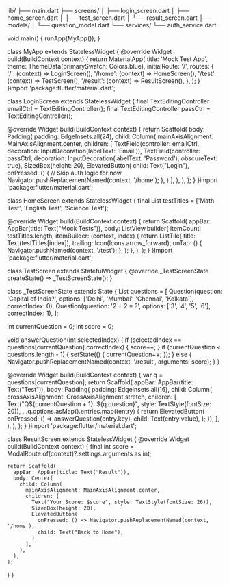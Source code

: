 lib/
├── main.dart
├── screens/
│   ├── login_screen.dart
│   ├── home_screen.dart
│   ├── test_screen.dart
│   └── result_screen.dart
├── models/
│   └── question_model.dart
└── services/
    └── auth_service.dart

void main() {
  runApp(MyApp());
}

class MyApp extends StatelessWidget {
  @override
  Widget build(BuildContext context) {
    return MaterialApp(
      title: 'Mock Test App',
      theme: ThemeData(primarySwatch: Colors.blue),
      initialRoute: '/',
      routes: {
        '/': (context) => LoginScreen(),
        '/home': (context) => HomeScreen(),
        '/test': (context) => TestScreen(),
        '/result': (context) => ResultScreen(),
      },
    );
  }
}import 'package:flutter/material.dart';

class LoginScreen extends StatelessWidget {
  final TextEditingController emailCtrl = TextEditingController();
  final TextEditingController passCtrl = TextEditingController();

  @override
  Widget build(BuildContext context) {
    return Scaffold(
      body: Padding(
        padding: EdgeInsets.all(24),
        child: Column(
          mainAxisAlignment: MainAxisAlignment.center,
          children: [
            TextField(controller: emailCtrl, decoration: InputDecoration(labelText: 'Email')),
            TextField(controller: passCtrl, decoration: InputDecoration(labelText: 'Password'), obscureText: true),
            SizedBox(height: 20),
            ElevatedButton(
              child: Text("Login"),
              onPressed: () {
                // Skip auth logic for now
                Navigator.pushReplacementNamed(context, '/home');
              },
            )
          ],
        ),
      ),
    );
  }
}import 'package:flutter/material.dart';

class HomeScreen extends StatelessWidget {
  final List<String> testTitles = ['Math Test', 'English Test', 'Science Test'];

  @override
  Widget build(BuildContext context) {
    return Scaffold(
      appBar: AppBar(title: Text("Mock Tests")),
      body: ListView.builder(
        itemCount: testTitles.length,
        itemBuilder: (context, index) {
          return ListTile(
            title: Text(testTitles[index]),
            trailing: Icon(Icons.arrow_forward),
            onTap: () {
              Navigator.pushNamed(context, '/test');
            },
          );
        },
      ),
    );
  }
}import 'package:flutter/material.dart';

class TestScreen extends StatefulWidget {
  @override
  _TestScreenState createState() => _TestScreenState();
}

class _TestScreenState extends State<TestScreen> {
  List<Question> questions = [
    Question(question: 'Capital of India?', options: ['Delhi', 'Mumbai', 'Chennai', 'Kolkata'], correctIndex: 0),
    Question(question: '2 + 2 = ?', options: ['3', '4', '5', '6'], correctIndex: 1),
  ];

  int currentQuestion = 0;
  int score = 0;

  void answerQuestion(int selectedIndex) {
    if (selectedIndex == questions[currentQuestion].correctIndex) {
      score++;
    }
    if (currentQuestion < questions.length - 1) {
      setState(() {
        currentQuestion++;
      });
    } else {
      Navigator.pushReplacementNamed(context, '/result', arguments: score);
    }
  }

  @override
  Widget build(BuildContext context) {
    var q = questions[currentQuestion];
    return Scaffold(
      appBar: AppBar(title: Text("Test")),
      body: Padding(
        padding: EdgeInsets.all(16),
        child: Column(
          crossAxisAlignment: CrossAxisAlignment.stretch,
          children: [
            Text("Q${currentQuestion + 1}: ${q.question}", style: TextStyle(fontSize: 20)),
            ...q.options.asMap().entries.map((entry) {
              return ElevatedButton(
                onPressed: () => answerQuestion(entry.key),
                child: Text(entry.value),
              );
            }),
          ],
        ),
      ),
    );
  }
}import 'package:flutter/material.dart';

class ResultScreen extends StatelessWidget {
  @override
  Widget build(BuildContext context) {
    final int score = ModalRoute.of(context)?.settings.arguments as int;

    return Scaffold(
      appBar: AppBar(title: Text("Result")),
      body: Center(
        child: Column(
          mainAxisAlignment: MainAxisAlignment.center,
          children: [
            Text("Your Score: $score", style: TextStyle(fontSize: 26)),
            SizedBox(height: 20),
            ElevatedButton(
              onPressed: () => Navigator.pushReplacementNamed(context, '/home'),
              child: Text("Back to Home"),
            )
          ],
        ),
      ),
    );
  }
}
